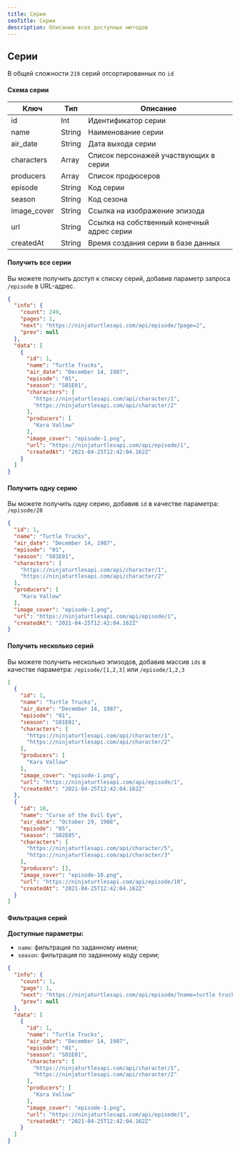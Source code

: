 ```yaml
---
title: Серии
seoTitle: Серии
description: Описание всех доступных методов
---
```


## Серии
В общей сложности `219` серий отсортированных по `id`

#### Схема серии

| Ключ        | Тип    | Описание                                   |
|-------------|--------|--------------------------------------------|
| id          | Int    | Идентификатор серии                        |,
| name        | String | Наименование серии                         |,
| air_date    | String | Дата выхода серии                          |,
| characters  | Array  | Список персонажей участвующих в серии      |,
| producers   | Array  | Список продюсеров                          |,
| episode     | String | Код серии                                  |,
| season      | String | Код сезона                                 |,
| image_cover | String | Ссылка на изображение эпизода              |,
| url         | String | Ссылка на собственный конечный адрес серии |,
| createdAt   | String | Время создания серии в базе данных         |

#### Получить все серии
Вы можете получить доступ к списку серий, добавив параметр запроса `/episode` в URL-адрес.

```json
{
  "info": {
    "count": 249,
    "pages": 1,
    "next": "https://ninjaturtlesapi.com/api/episode/?page=2",
    "prev": null
  },
  "data": [
    {
      "id": 1,
      "name": "Turtle Trucks",
      "air_date": "December 14, 1987",
      "episode": "01",
      "season": "S01E01",
      "characters": [
        "https://ninjaturtlesapi.com/api/character/1",
        "https://ninjaturtlesapi.com/api/character/2"
      ],
      "producers": [
        "Kara Vallow"
      ],
      "image_cover": "episode-1.png",
      "url": "https://ninjaturtlesapi.com/api/episode/1",
      "createdAt": "2021-04-25T12:42:04.162Z"
    }
  ]
}
```

#### Получить одну серию
Вы можете получить одну серию, добавив  `id`  в качестве параметра: `/episode/28`

```json
{
  "id": 1,
  "name": "Turtle Trucks",
  "air_date": "December 14, 1987",
  "episode": "01",
  "season": "S01E01",
  "characters": [
    "https://ninjaturtlesapi.com/api/character/1",
    "https://ninjaturtlesapi.com/api/character/2"
  ],
  "producers": [
    "Kara Vallow"
  ],
  "image_cover": "episode-1.png",
  "url": "https://ninjaturtlesapi.com/api/episode/1",
  "createdAt": "2021-04-25T12:42:04.162Z"
}
```

#### Получить несколько серий
Вы можете получить несколько эпизодов, добавив массив `ids` в качестве параметра: `/episode/[1,2,3]` или `/episode/1,2,3`

```json
[
  {
    "id": 1,
    "name": "Turtle Trucks",
    "air_date": "December 14, 1987",
    "episode": "01",
    "season": "S01E01",
    "characters": [
      "https://ninjaturtlesapi.com/api/character/1",
      "https://ninjaturtlesapi.com/api/character/2"
    ],
    "producers": [
      "Kara Vallow"
    ],
    "image_cover": "episode-1.png",
    "url": "https://ninjaturtlesapi.com/api/episode/1",
    "createdAt": "2021-04-25T12:42:04.162Z"
  },
  {
    "id": 10,
    "name": "Curse of the Evil Eye",
    "air_date": "October 29, 1988",
    "episode": "05",
    "season": "S02E05",
    "characters": [
      "https://ninjaturtlesapi.com/api/character/5",
      "https://ninjaturtlesapi.com/api/character/3"
    ],
    "producers": [],
    "image_cover": "episode-10.png",
    "url": "https://ninjaturtlesapi.com/api/episode/10",
    "createdAt": "2021-04-25T12:42:04.162Z"
  }
]
```

#### Фильтрация серий

**Доступные параметры:**

* `name`: фильтрация по заданному имени;
* `season`: фильтрация по заданному коду серии;

```json
{
  "info": {
    "count": 1,
    "page": 1,
    "next": "https://ninjaturtlesapi.com/api/episode/?name=turtle trucks",
    "prev": null
  },
  "data": [
    {
      "id": 1,
      "name": "Turtle Trucks",
      "air_date": "December 14, 1987",
      "episode": "01",
      "season": "S01E01",
      "characters": [
        "https://ninjaturtlesapi.com/api/character/1",
        "https://ninjaturtlesapi.com/api/character/2"
      ],
      "producers": [
        "Kara Vallow"
      ],
      "image_cover": "episode-1.png",
      "url": "https://ninjaturtlesapi.com/api/episode/1",
      "createdAt": "2021-04-25T12:42:04.162Z"
    }
  ]
}
```
